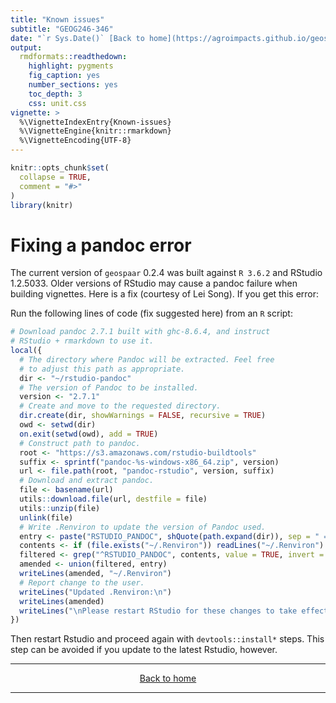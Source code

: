 ```yaml
---
title: "Known issues"
subtitle: "GEOG246-346"
date: "`r Sys.Date()` [Back to home](https://agroimpacts.github.io/geospaar/)"
output:
  rmdformats::readthedown:
    highlight: pygments
    fig_caption: yes
    number_sections: yes
    toc_depth: 3
    css: unit.css
vignette: >
  %\VignetteIndexEntry{Known-issues}
  %\VignetteEngine{knitr::rmarkdown}
  %\VignetteEncoding{UTF-8}
---
```


```r
knitr::opts_chunk$set(
  collapse = TRUE,
  comment = "#>"
)
library(knitr)
```

# Fixing a pandoc error
The current version of `geospaar` 0.2.4 was built against `R 3.6.2` and RStudio 1.2.5033. Older versions of RStudio may cause a pandoc failure when building vignettes.  Here is a fix (courtesy of Lei Song). If you get this error:

Run the following lines of code (fix suggested here) from an `R` script:


```r
# Download pandoc 2.7.1 built with ghc-8.6.4, and instruct
# RStudio + rmarkdown to use it.
local({
  # The directory where Pandoc will be extracted. Feel free
  # to adjust this path as appropriate.
  dir <- "~/rstudio-pandoc"
  # The version of Pandoc to be installed.
  version <- "2.7.1"
  # Create and move to the requested directory.
  dir.create(dir, showWarnings = FALSE, recursive = TRUE)
  owd <- setwd(dir)
  on.exit(setwd(owd), add = TRUE)
  # Construct path to pandoc.
  root <- "https://s3.amazonaws.com/rstudio-buildtools"
  suffix <- sprintf("pandoc-%s-windows-x86_64.zip", version)
  url <- file.path(root, "pandoc-rstudio", version, suffix)
  # Download and extract pandoc.
  file <- basename(url)
  utils::download.file(url, destfile = file)
  utils::unzip(file)
  unlink(file)
  # Write .Renviron to update the version of Pandoc used.
  entry <- paste("RSTUDIO_PANDOC", shQuote(path.expand(dir)), sep = " = ")
  contents <- if (file.exists("~/.Renviron")) readLines("~/.Renviron")
  filtered <- grep("^RSTUDIO_PANDOC", contents, value = TRUE, invert = TRUE)
  amended <- union(filtered, entry)
  writeLines(amended, "~/.Renviron")
  # Report change to the user.
  writeLines("Updated .Renviron:\n")
  writeLines(amended)
  writeLines("\nPlease restart RStudio for these changes to take effect.")
}) 
```

Then restart Rstudio and proceed again with `devtools::install*` steps. This step can be avoided if you update to the latest Rstudio, however. 

***
<center>
[Back to home](https://agroimpacts.github.io/geospaar/)
</center>
***
